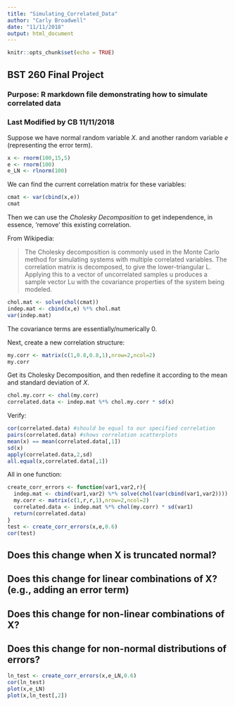 ```yaml
---
title: "Simulating_Correlated_Data"
author: "Carly Broadwell"
date: "11/11/2018"
output: html_document
---
```


```r
knitr::opts_chunk$set(echo = TRUE)
```

## BST 260 Final Project
### Purpose: R markdown file demonstrating how to simulate correlated data
### Last Modified by CB 11/11/2018

Suppose we have normal random variable $X$. and another random variable $e$ (representing the error term).
```r
x <- rnorm(100,15,5)
e <- rnorm(100)
e_LN <- rlnorm(100)
```

We can find the current correlation matrix for these variables:

```r
cmat <- var(cbind(x,e))
cmat

```

Then we can use the _Cholesky Decomposition_ to get independence, in essence, 'remove' this existing correlation.

From Wikipedia:

> The Cholesky decomposition is commonly used in the Monte Carlo method for simulating systems with multiple correlated variables. The correlation matrix is decomposed, to give the lower-triangular L. Applying this to a vector of uncorrelated samples u produces a sample vector Lu with the covariance properties of the system being modeled. 

```r
chol.mat <- solve(chol(cmat))
indep.mat <- cbind(x,e) %*% chol.mat
var(indep.mat)
```

The covariance terms are essentially/numerically 0.

Next, create a new correlation structure: 
```r
my.corr <- matrix(c(1,0.8,0.8,1),nrow=2,ncol=2)
my.corr
```

Get its Cholesky Decomposition, and then redefine it according to the mean and standard deviation of $X$. 

```r
chol.my.corr <- chol(my.corr)
correlated.data <- indep.mat %*% chol.my.corr * sd(x)
```

Verify:

```r
cor(correlated.data) #should be equal to our specified correlation
pairs(correlated.data) #shows correlation scatterplots
mean(x) == mean(correlated.data[,1])
sd(x)
apply(correlated.data,2,sd)
all.equal(x,correlated.data[,1])
```

All in one function:

```r
create_corr_errors <- function(var1,var2,r){
  indep.mat <- cbind(var1,var2) %*% solve(chol(var(cbind(var1,var2))))
  my.corr <- matrix(c(1,r,r,1),nrow=2,ncol=2)
  correlated.data <- indep.mat %*% chol(my.corr) * sd(var1)
  return(correlated.data)
}
test <- create_corr_errors(x,e,0.6)
cor(test)

```

## Does this change when X is truncated normal?

## Does this change for linear combinations of X? (e.g., adding an error term)

## Does this change for non-linear combinations of X?

## Does this change for non-normal distributions of errors?
```r
ln_test <- create_corr_errors(x,e_LN,0.6)
cor(ln_test)
plot(x,e_LN)
plot(x,ln_test[,2])
```

